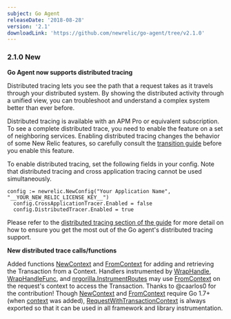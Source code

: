 ```yaml
---
subject: Go Agent
releaseDate: '2018-08-28'
version: '2.1'
downloadLink: 'https://github.com/newrelic/go-agent/tree/v2.1.0'
---
```


### 2.1.0 New

**Go Agent now supports distributed tracing**

Distributed tracing lets you see the path that a request takes as it travels through your distributed system. By showing the distributed activity through a unified view, you can troubleshoot and understand a complex system better than ever before.

Distributed tracing is available with an APM Pro or equivalent subscription. To see a complete distributed trace, you need to enable the feature on a set of neighboring services. Enabling distributed tracing changes the behavior of some New Relic features, so carefully consult the [transition guide](https://docs.newrelic.com/docs/transition-guide-distributed-tracing) before you enable this feature.

To enable distributed tracing, set the following fields in your config. Note that distributed tracing and cross application tracing cannot be used simultaneously.

```
config := newrelic.NewConfig("Your Application Name", "__YOUR_NEW_RELIC_LICENSE_KEY__")
  config.CrossApplicationTracer.Enabled = false
  config.DistributedTracer.Enabled = true
```

Please refer to the [distributed tracing section of the guide](GUIDE.md#distributed-tracingg) for more detail on how to ensure you get the most out of the Go agent's distributed tracing support.

**New distributed trace calls/functions**

Added functions [NewContext](https://godoc.org/github.com/newrelic/go-agent#NewContext) and [FromContext](https://godoc.org/github.com/newrelic/go-agent#FromContext) for adding and retrieving the Transaction from a Context. Handlers instrumented by [WrapHandle](https://godoc.org/github.com/newrelic/go-agent#WrapHandle), [WrapHandleFunc](https://godoc.org/github.com/newrelic/go-agent#WrapHandleFunc), and [nrgorilla.InstrumentRoutes](https://godoc.org/github.com/newrelic/go-agent/_integrations/nrgorilla/v1#InstrumentRoutes) may use [FromContext](https://godoc.org/github.com/newrelic/go-agent#FromContext) on the request's context to access the Transaction. Thanks to @caarlos0 for the contribution! Though [NewContext](https://godoc.org/github.com/newrelic/go-agent#NewContext) and [FromContext](https://godoc.org/github.com/newrelic/go-agent#FromContext) require Go 1.7+ (when [context](https://golang.org/pkg/context/) was added), [RequestWithTransactionContext](https://godoc.org/github.com/newrelic/go-agent#RequestWithTransactionContext) is always exported so that it can be used in all framework and library instrumentation.
